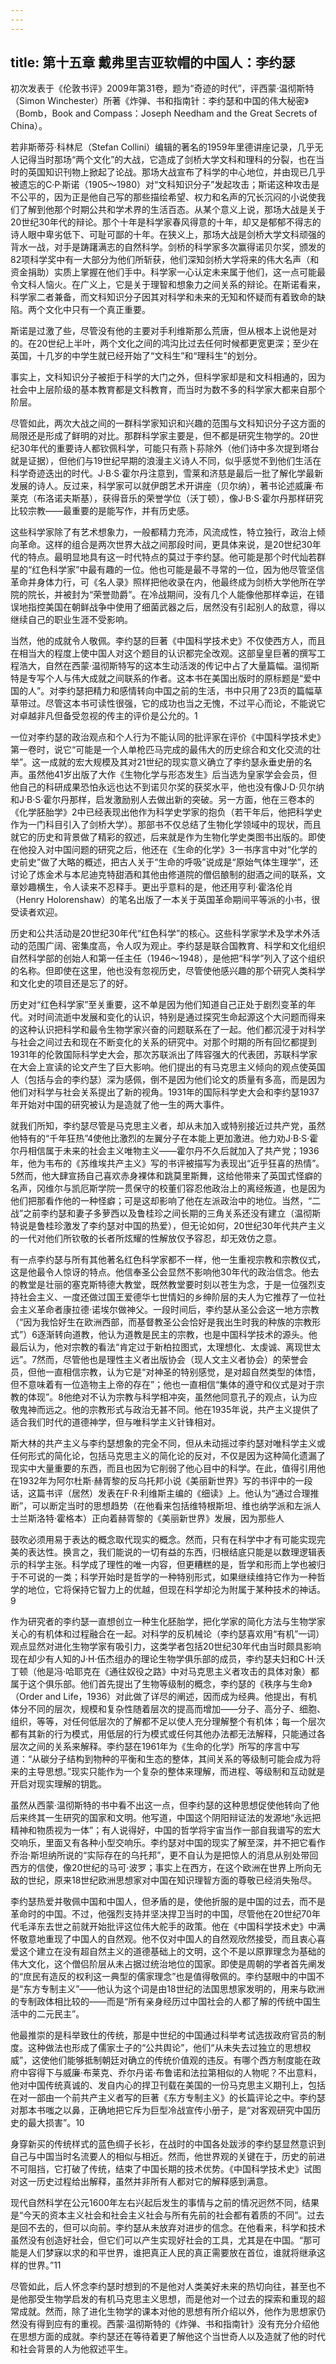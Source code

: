 ```yaml
---
---
---
```

title: 第十五章 戴弗里吉亚软帽的中国人：李约瑟
---




初次发表于《伦敦书评》2009年第31卷，题为“奇迹的时代”，评西蒙·温彻斯特（Simon Winchester）所著《炸弹、书和指南针：李约瑟和中国的伟大秘密》（Bomb，Book and Compass：Joseph Needham and the Great Secrets of China）。




若非斯蒂芬·科林尼（Stefan Collini）编辑的著名的1959年里德讲座记录，几乎无人记得当时那场“两个文化”的大战，它造成了剑桥大学文科和理科的分裂，也在当时的英国知识刊物上掀起了论战。那场大战宣布了科学的中心地位，并由现已几乎被遗忘的C·P·斯诺（1905～1980）对“文科知识分子”发起攻击；斯诺这种攻击是不公平的，因为正是他自己写的那些描绘希望、权力和名声的冗长沉闷的小说使我们了解到他那个时期公共和学术界的生活百态。从某个意义上说，那场大战是关于20世纪30年代的辩论。那个十年是科学家春风得意的十年，却又是郁郁不得志的诗人眼中卑劣低下、可耻可鄙的十年。在狭义上，那场大战是剑桥大学文科顽强的背水一战，对手是踌躇满志的自然科学。剑桥的科学家多次赢得诺贝尔奖，颁发的82项科学奖中有一大部分为他们所斩获，他们深知剑桥大学将来的伟大名声（和资金捐助）实质上掌握在他们手中。科学家一心认定未来属于他们，这一点可能最令文科人恼火。在广义上，它是关于理智和想象力之间关系的辩论。在斯诺看来，科学家二者兼备，而文科知识分子因其对科学和未来的无知和怀疑而有着致命的缺陷。两个文化中只有一个真正重要。

斯诺是过激了些，尽管没有他的主要对手利维斯那么荒唐，但从根本上说他是对的。在20世纪上半叶，两个文化之间的鸿沟比过去任何时候都更宽更深；至少在英国，十几岁的中学生就已经开始了“文科生”和“理科生”的划分。

事实上，文科知识分子被拒于科学的大门之外，但科学家却是和文科相通的，因为社会中上层阶级的基本教育都是文科教育，而当时为数不多的科学家大都来自那个阶层。

尽管如此，两次大战之间的一群科学家知识和兴趣的范围与文科知识分子这方面的局限还是形成了鲜明的对比。那群科学家主要是，但不都是研究生物学的。20世纪30年代的重要诗人都钦佩科学，可能只有燕卜荪除外（他们诗中多次提到塔台就是证据），但他们与19世纪早期的浪漫主义诗人不同，似乎感觉不到他们生活在科学奇迹迭出的时代。J·B·S·霍尔丹注意到，雪莱和济慈是最后一批了解化学最新发展的诗人。反过来，科学家可以就伊朗艺术开讲座（贝尔纳），著书论述威廉·布莱克（布洛诺夫斯基），获得音乐的荣誉学位（沃丁顿），像J·B·S·霍尔丹那样研究比较宗教——最重要的是能写作，并有历史感。

这些科学家除了有艺术想象力，一般都精力充沛，风流成性，特立独行，政治上倾向革命。这样的组合是两次世界大战之间那段时间，更具体来说，是20世纪30年代的特点。最明显地具有这一时代特点的莫过于李约瑟。他可能是那个时代灿若群星的“红色科学家”中最有趣的一位。他也可能是最不寻常的一位，因为他尽管坚信革命并身体力行，可《名人录》照样把他收录在内，他最终成为剑桥大学他所在学院的院长，并被封为“荣誉勋爵”。在冷战期间，没有几个人能像他那样幸运，在错误地指控美国在朝鲜战争中使用了细菌武器之后，居然没有引起别人的敌意，得以继续自己的职业生涯不受影响。

当然，他的成就令人敬佩。李约瑟的巨著《中国科学技术史》不仅使西方人，而且在相当大的程度上使中国人对这个题目的认识都完全改观。这部皇皇巨著的撰写工程浩大，自然在西蒙·温彻斯特写的这本生动活泼的传记中占了大量篇幅。温彻斯特是专写个人与伟大成就之间联系的作者。这本书在美国出版时的原标题是“爱中国的人”。对李约瑟把精力和感情转向中国之前的生活，书中只用了23页的篇幅草草带过。尽管这本书可读性很强，它的成功也当之无愧，不过平心而论，不能说它对卓越非凡但备受忽视的传主的评价是公允的。1

一位对李约瑟的政治观点和个人行为不能认同的批评家在评价《中国科学技术史》第一卷时，说它“可能是一个人单枪匹马完成的最伟大的历史综合和文化交流的壮举”。这一成就的宏大规模及其对21世纪的现实意义确立了李约瑟永垂史册的名声。虽然他41岁出版了大作《生物化学与形态发生》后当选为皇家学会会员，但他自己的科研成果恐怕永远也达不到诺贝尔奖的获奖水平，他也没有像J·D·贝尔纳和J·B·S·霍尔丹那样，启发激励别人去做出新的突破。另一方面，他在三卷本的《化学胚胎学》2中已经表现出他作为科学史学家的抱负（若干年后，他把科学史作为一门科目引入了剑桥大学）。那部书不仅总结了生物化学领域中的现状，而且就它的历史和背景做了精彩的叙述，后来就是作为生物化学史类图书出版的。即使在他投入对中国问题的研究之后，他还在《生命的化学》3一书序言中对“化学的史前史”做了大略的概述，把古人关于“生命的呼吸”说成是“原始气体生理学”，还讨论了炼金术与本尼迪克特甜酒和其他由修道院的僧侣酿制的甜酒之间的联系，文章妙趣横生，令人读来不忍释手。更出乎意料的是，他还用亨利·霍洛伦肖（Henry Holorenshaw）的笔名出版了一本关于英国革命期间平等派的小书，很受读者欢迎。

历史和公共活动是20世纪30年代“红色科学”的核心。这些科学家学术及学术外活动的范围广阔、密集度高，令人叹为观止。李约瑟是联合国教育、科学和文化组织自然科学部的创始人和第一任主任（1946～1948），是他把“科学”列入了这个组织的名称。但即使在这里，他也没有忽视历史，尽管使他感兴趣的那个研究人类科学和文化史的项目还是忘了的好。

历史对“红色科学家”至关重要，这不单是因为他们知道自己正处于剧烈变革的年代。对时间流逝中发展和变化的认识，特别是通过探究生命起源这个大问题而得来的这种认识把科学和最令生物学家兴奋的问题联系在了一起。他们都沉浸于对科学与社会之间过去和现在不断变化的关系的研究中。对那个时期的所有回忆都提到1931年的伦敦国际科学史大会，那次苏联派出了阵容强大的代表团，苏联科学家在大会上宣读的论文产生了巨大影响。他们提出的有马克思主义倾向的观点使英国人（包括与会的李约瑟）深为感佩，倒不是因为他们论文的质量有多高，而是因为他们对科学与社会关系提出了新的视角。1931年的国际科学史大会和李约瑟1937年开始对中国的研究被认为是造就了他一生的两大事件。

就我们所知，李约瑟尽管是马克思主义者，却从未加入或特别接近过共产党，虽然他特有的“千年狂热”4使他比激烈的左翼分子在本能上更加激进。他力劝J·B·S·霍尔丹相信属于未来的社会主义唯物主义——霍尔丹不久后就加入了共产党；1936年，他为韦布的《苏维埃共产主义》写的书评被描写为表现出“近乎狂喜的热情”。5然而，他大肆宣扬自己喜欢赤身裸体和跳莫里斯舞，这给他带来了英国式怪癖的名声，冈维尔与凯厄斯学院一贯保守的校董们容忍他政治上的离经叛道，也是因为他们把那看作他的一种怪癖；可是这却影响了他在左派政治中的地位。当然，“二战”之前李约瑟和妻子多萝西以及鲁桂珍之间长期的三角关系还没有建立（温彻斯特说是鲁桂珍激发了李约瑟对中国的热爱），但无论如何，20世纪30年代共产主义的一代对他们所钦敬的长者所炫耀的性解放仅予容忍，却无效仿之意。

有一点李约瑟与所有其他著名红色科学家都不一样，他一生重视宗教和宗教仪式，这是他最令人惊讶的特点。他信奉圣公会显然不影响他30年代的政治信念。他去的教堂是壮丽的塞克斯特德大教堂，既然教堂要时刻以苍生为念，于是一位强烈支持社会主义、一度还做过国王爱德华七世情妇的乡绅阶层的夫人为它推荐了一位社会主义革命者康拉德·诺埃尔做神父。一段时间后，李约瑟从圣公会这一地方宗教（“因为我恰好生在欧洲西部，而基督教圣公会恰好是我出生时我的种族的宗教形式”）6逐渐转向道教，他认为道教是民主的宗教，也是中国科学技术的源头。他最后认为，他对宗教的看法“肯定过于新柏拉图式，太理想化、太虔诚、离现世太远”。7然而，尽管他也是理性主义者出版协会（现人文主义者协会）的荣誉会员，但他一直相信宗教，认为它是“对神圣的特别感觉，是对超自然类型的体悟，但不意味着有一位造物主上帝的存在”；他也一直相信“集体的遵守和仪式是对于宗教的体现”。8他绝对不认为宗教与科学相冲突，虽然他同意孔子的观点，认为应敬鬼神而远之。他的宗教形式与政治无甚不同。他在1935年说，共产主义提供了适合我们时代的道德神学，但与唯科学主义针锋相对。

斯大林的共产主义与李约瑟想象的完全不同，但从未动摇过李约瑟对唯科学主义或任何形式的简化论，包括马克思主义的简化论的反对，不仅是因为这种简化遗漏了现实中大量重要的东西，而且也因为它削弱了他心目中的科学。在此，值得引用他在1932年为阿尔杜斯·赫胥黎的反乌托邦小说《美丽新世界》写的书评中的一段话，这篇书评（居然）发表在F·R·利维斯主编的《细读》上。他认为“通过合理推断”，可以断定当时的思想趋势（在他看来包括维特根斯坦、维也纳学派和左派人士兰斯洛特·霍格本）正向着赫胥黎的《美丽新世界》发展，因为那些人


鼓吹必须用易于表达的概念取代现实的概念。然而，只有在科学中才有可能实现完美的表达性。换言之，我们能说的一切有益的东西，归根结底只能是以数理逻辑表示的科学主张。科学成了理性的唯一内容，但更糟糕的是，哲学和形而上学也被归于不可说的一类；科学开始时是哲学的一种特别形式，如果继续维持它作为一种哲学的地位，它将保持它智力上的优越，但现在科学却沦为附属于某种技术的神话。9




作为研究者的李约瑟一直想创立一种生化胚胎学，把化学家的简化方法与生物学家关心的有机体和过程融合在一起。对科学的反机械论（李约瑟喜欢用“有机”一词）观点显然对进化生物学家有吸引力，这类学者包括20世纪30年代由当时颇具影响现在却少有人知的J·H·伍杰组办的理论生物学俱乐部的成员，李约瑟夫妇和C·H·沃丁顿（他是冯·哈耶克在《通往奴役之路》中对马克思主义者攻击的具体对象）都属于这个俱乐部。他们首先提出了生物等级制的概念，李约瑟的《秩序与生命》（Order and Life，1936）对此做了详尽的阐述，因而成为经典。他提出，有机体分不同的层次，规模和复杂性随着层次的提高而增加——分子、高分子、细胞、组织，等等，对任何低层次的了解都不足以使人充分理解整个有机体；每一个层次都有其新的行为模式，用低层的行为模式或任何其他办法都无法解释，只能通过各层次之间的关系来解释。李约瑟在1961年为《生命的化学》所写的序言中写道：“从碳分子结构到物种的平衡和生态的整体，其间关系的等级制可能会成为将来的主导思想。”现实只能作为一个复杂的整体来理解，而进程、等级制和互动就是开启对现实理解的钥匙。

虽然从西蒙·温彻斯特的书中看不出这一点，但李约瑟的这种思想促使他转向了他后来终其一生研究的国家和文明。他写道，中国这个阴阳辩证法的发源地“永远把精神和物质视为一体”；有人说得好，中国的哲学将宇宙当作一部自我谱写的宏大交响乐，里面又有各种小型交响乐。李约瑟对中国的现实了解至深，并不把它看作乔治·斯坦纳所说的“实际存在的乌托邦”，更不自认为是把惊人的消息从别处带回西方的信使，像20世纪的马可·波罗；事实上在西方，在这个欧洲在世界上所向无敌的世纪，原来18世纪欧洲思想家对中国在知识理智方面的尊敬已经消失殆尽。

李约瑟热爱并敬佩中国和中国人，但矛盾的是，使他折服的是中国的过去，而不是革命时的中国。不过，他强烈支持并坚决捍卫当时的中国，尽管他在20世纪70年代毛泽东去世之前就开始批评这位伟大舵手的政策。他在《中国科学技术史》中满怀敬意地重现了中国人的自然观。他不仅对中国人的自然观欣然接受，而且衷心喜爱这个建立在没有超自然主义的道德基础上的文明，这个不是以原罪理念为基础的伟大文化，这个僧侣阶层从未占据过统治地位的国家。即使是周朝的学者首先阐发的“庶民有造反的权利这一典型的儒家理念”也是值得敬佩的。李约瑟眼中的中国不是“东方专制主义”——他认为这个词是由18世纪的法国思想家发明的，用来与欧洲的专制政体相比较的——而是“所有亲身经历过中国社会的人都了解的传统中国生活中的二元民主”。

他最推崇的是科举致仕的传统，那是中世纪的中国通过科举考试选拔政府官员的制度。这种做法也形成了儒家士子的“公共舆论”，他们“从未失去过独立的思想权威”，这使他们能够抵制朝廷对确立的传统价值观的违反。有哪个西方制度能在政府中容得下与威廉·布莱克、乔尔丹诺·布鲁诺和法拉第相似的人物呢？不出意料，他对中国传统真诚的、发自内心的捍卫刊载在美国的一份马克思主义期刊上，包括在对一部由一个前共产主义者写的巨著《东方专制主义》的长篇评论之中。李约瑟对那本书嗤之以鼻，正确地把它斥为巨型冷战宣传小册子，是“对客观研究中国历史的最大损害”。10

身穿新买的传统样式的蓝色绸子长衫，在战时的中国各处跋涉的李约瑟显然意识到自己与中国当时名流要人的相似与相近。然而，他世界观的关键在于，历史的前进不可阻挡，它打破了传统，结束了中国长期的技术优势。《中国科学技术史》试图对这一历史过程给出解释，虽然并非所有人都对它的解释感到满意。

现代自然科学在公元1600年左右兴起后发生的事情与之前的情况迥然不同，结果是“今天的资本主义社会和社会主义社会与所有先前的社会都有着质的不同”。过去是回不去的，但可以向前。李约瑟从未放弃对进步的信念。在他看来，科学和技术虽然没有创造好社会，但它们可以产生实现好社会的工具，尤其是在中国。“那可能是人们梦寐以求的和平世界，谁把真正人民的真正需要放在首位，谁就将继承这样的世界。”11

尽管如此，后人怀念李约瑟时想到的不是他对人类美好未来的热切向往，甚至也不是他那受生物学启发的有机马克思主义思想，而是他对一个过去的探索和重现的超常成就。然而，除了进化生物学的课本对他的思想有所介绍以外，他作为思想家仍然没有得到应有的重视。西蒙·温彻斯特的《炸弹、书和指南针》没有充分介绍他在思想方面的成就。李约瑟还在等待着更了解他这个当世奇人以及造就了他的时代和社会背景的人为他叙述平生。